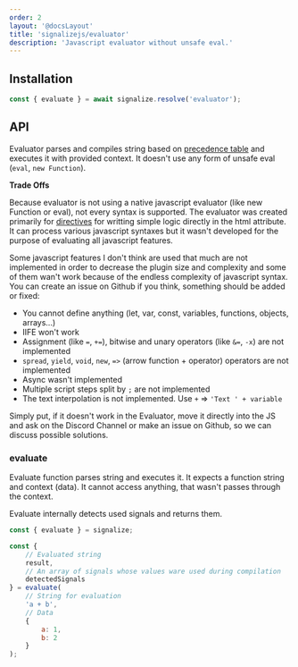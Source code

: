 ```yaml
---
order: 2
layout: '@docsLayout'
title: 'signalizejs/evaluator'
description: 'Javascript evaluator without unsafe eval.'
---
```



## Installation
<ImportMapDependencies module="evaluator" />

```js
const { evaluate } = await signalize.resolve('evaluator');
```

## API
Evaluator parses and compiles string based on [precedence table](https://developer.mozilla.org/en-US/docs/Web/JavaScript/Reference/Operators/Operator_precedence) and executes it with provided context.
It doesn't use any form of unsafe eval (`eval`, `new Function`).

**Trade Offs**

Because evaluator is not using a native javascript evaluator (like new Function or eval), not every syntax is supported.
The evaluator was created primarily for [directives](/docs/modules/directives) for writting simple logic directly in the html attribute.
It can process various javascript syntaxes but it wasn't developed for the purpose of evaluating all javascript features.

Some javascript features I don't think are used that much are not implemented in order to decrease the plugin size and complexity and some of them wan't work because of the endless complexity of javascript syntax. You can create an issue on Github if you think, something should be added or fixed:
- You cannot define anything (let, var, const, variables, functions, objects, arrays...)
- IIFE won't work
- Assignment (like `=`, `+=`), bitwise and unary operators (like `&=`, `-x`) are not implemented
- `spread`, `yield`, `void`, `new`, `=>` (arrow function + operator) operators are not implemented
- Async wasn't implemented
- Multiple script steps split by `;` are not implemented
- The text interpolation is not implemented. Use `+` => `'Text ' + variable`

Simply put, if it doesn't work in the Evaluator, move it directly into the JS and ask on the Discord Channel or make an issue on Github, so we can discuss possible solutions.

### evaluate
Evaluate function parses string and executes it.
It expects a function string and context (data). It cannot access anything, that wasn't passes through the context.

Evaluate internally detects used signals and returns them.

```js
const { evaluate } = signalize;

const {
	// Evaluated string
	result,
	// An array of signals whose values ware used during compilation
	detectedSignals
} = evaluate(
	// String for evaluation
	'a + b',
	// Data
	{
		a: 1,
		b: 2
	}
);
```
